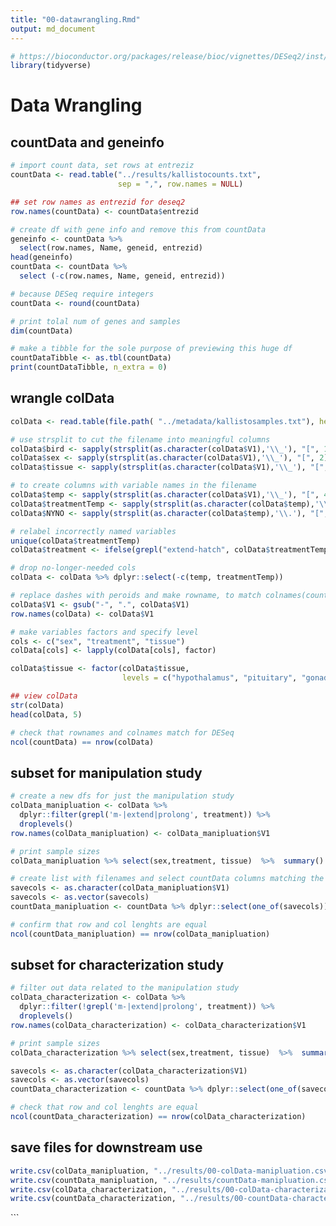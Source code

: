 ```yaml
---
title: "00-datawrangling.Rmd"
output: md_document
---
```


```r
# https://bioconductor.org/packages/release/bioc/vignettes/DESeq2/inst/doc/DESeq2.html
library(tidyverse)
```

# Data Wrangling

## countData and geneinfo

```r
# import count data, set rows at entreziz
countData <- read.table("../results/kallistocounts.txt", 
                        sep = ",", row.names = NULL)

## set row names as entrezid for deseq2
row.names(countData) <- countData$entrezid

# create df with gene info and remove this from countData
geneinfo <- countData %>%
  select(row.names, Name, geneid, entrezid)
head(geneinfo)
countData <- countData %>%
  select (-c(row.names, Name, geneid, entrezid))

# because DESeq require integers
countData <- round(countData)

# print tolal num of genes and samples
dim(countData)

# make a tibble for the sole purpose of previewing this huge df
countDataTibble <- as.tbl(countData)
print(countDataTibble, n_extra = 0)
```

## wrangle colData 

```r
colData <- read.table(file.path( "../metadata/kallistosamples.txt"), header = F, stringsAsFactors = F)

# use strsplit to cut the filename into meaningful columns
colData$bird <- sapply(strsplit(as.character(colData$V1),'\\_'), "[", 1)
colData$sex <- sapply(strsplit(as.character(colData$V1),'\\_'), "[", 2)
colData$tissue <- sapply(strsplit(as.character(colData$V1),'\\_'), "[", 3)

# to create columns with variable names in the filename 
colData$temp <- sapply(strsplit(as.character(colData$V1),'\\_'), "[", 4)
colData$treatmentTemp <- sapply(strsplit(as.character(colData$temp),'\\.'), "[", 1)
colData$NYNO <- sapply(strsplit(as.character(colData$temp),'\\.'), "[", 2)

# relabel incorrectly named variables 
unique(colData$treatmentTemp)
colData$treatment <- ifelse(grepl("extend-hatch", colData$treatmentTemp), "extend", colData$treatmentTemp) 

# drop no-longer-needed cols
colData <- colData %>% dplyr::select(-c(temp, treatmentTemp))

# replace dashes with peroids and make rowname, to match colnames(countData)
colData$V1 <- gsub("-", ".", colData$V1)
row.names(colData) <- colData$V1

# make variables factors and specify level
cols <- c("sex", "treatment", "tissue")
colData[cols] <- lapply(colData[cols], factor) 

colData$tissue <- factor(colData$tissue, 
                         levels = c("hypothalamus", "pituitary", "gonad"))

## view colData
str(colData)
head(colData, 5)

# check that rownames and colnames match for DESeq
ncol(countData) == nrow(colData)
```

## subset for manipulation study

```r
# create a new dfs for just the manipulation study
colData_manipluation <- colData %>%
  dplyr::filter(grepl('m-|extend|prolong', treatment)) %>%
  droplevels()
row.names(colData_manipluation) <- colData_manipluation$V1

# print sample sizes
colData_manipluation %>% select(sex,treatment, tissue)  %>%  summary()

# create list with filenames and select countData columns matching the file names
savecols <- as.character(colData_manipluation$V1) 
savecols <- as.vector(savecols) 
countData_manipluation <- countData %>% dplyr::select(one_of(savecols)) 

# confirm that row and col lenghts are equal
ncol(countData_manipluation) == nrow(colData_manipluation)
```

## subset for characterization study

```r
# filter out data related to the manipulation study
colData_characterization <- colData %>%
  dplyr::filter(!grepl('m-|extend|prolong', treatment)) %>%
  droplevels()
row.names(colData_characterization) <- colData_characterization$V1

# print sample sizes
colData_characterization %>% select(sex,treatment, tissue)  %>%  summary()

savecols <- as.character(colData_characterization$V1) 
savecols <- as.vector(savecols) 
countData_characterization <- countData %>% dplyr::select(one_of(savecols)) 

# check that row and col lenghts are equal
ncol(countData_characterization) == nrow(colData_characterization)
```

## save files for downstream use

```r
write.csv(colData_manipluation, "../results/00-colData-manipluation.csv", row.names = TRUE) 
write.csv(countData_manipluation, "../results/countData-manipluation.csv", row.names = TRUE) 
write.csv(colData_characterization, "../results/00-colData-characterization.csv", row.names = TRUE) 
write.csv(countData_characterization, "../results/00-countData-characterization.csv", row.names = TRUE) 
```

```
